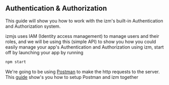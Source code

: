 ## Authentication & Authorization

This guide will show you how to work with the izm's built-in Authentication and Authorization system.

izmjs uses IAM (Identity access management) to manage users and their roles, and we will be using this (simple API) to show you how you could easily manage your app's Authentication and Authorization using izm, start off by launching your app by running

```bash
npm start
```

We're going to be using [Postman](link/to/postman) to make the http requests to the server. This [guide](link/to/postman/guide) show's you how to setup Postman and izm together
